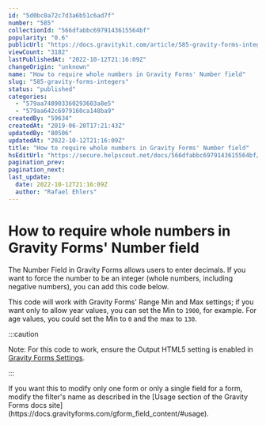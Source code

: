 ```yaml
---
id: "5d0bc0a72c7d3a6b51c6ad7f"
number: "585"
collectionId: "566dfabbc6979143615564bf"
popularity: "0.6"
publicUrl: "https://docs.gravitykit.com/article/585-gravity-forms-integers"
viewCount: "3182"
lastPublishedAt: "2022-10-12T21:16:09Z"
changeOrigin: "unknown"
name: "How to require whole numbers in Gravity Forms' Number field"
slug: "585-gravity-forms-integers"
status: "published"
categories: 
  - "579aa748903360293603a8e5"
  - "579aa642c6979160ca148ba9"
createdBy: "59634"
createdAt: "2019-06-20T17:21:43Z"
updatedBy: "80506"
updatedAt: "2022-10-12T21:16:09Z"
title: "How to require whole numbers in Gravity Forms' Number field"
hsEditUrl: "https://secure.helpscout.net/docs/566dfabbc6979143615564bf/article/5d0bc0a72c7d3a6b51c6ad7f"
pagination_prev: 
pagination_next: 
last_update:
  date: 2022-10-12T21:16:09Z
  author: "Rafael Ehlers"
---
```


# How to require whole numbers in Gravity Forms' Number field

The Number Field in Gravity Forms allows users to enter decimals. If you want to force the number to be an integer (whole numbers, including negative numbers), you can add this code below.

This code will work with Gravity Forms' Range Min and Max settings; if you want only to allow year values, you can set the Min to `1900`, for example. For age values, you could set the Min to `0` and the max to `130`.


:::caution

Note: For this code to work, ensure the Output HTML5 setting is enabled in [Gravity Forms Settings](https://docs.gravityforms.com/settings-page/#general-settings).

:::

 <script src="https://gist.github.com/zackkatz/80f0327f17ecce8691cafbd61b1978de.js" type="text/javascript"></script> If you want this to modify only one form or only a single field for a form, modify the filter's name as described in the [Usage section of the Gravity Forms docs site](https://docs.gravityforms.com/gform_field_content/#usage).